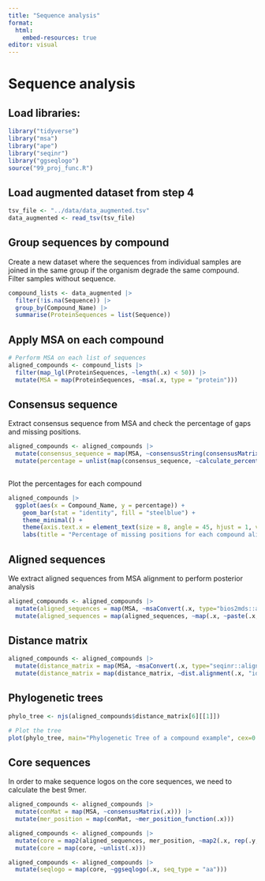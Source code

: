 ```yaml
---
title: "Sequence analysis"
format:
  html:
    embed-resources: true
editor: visual
---
```


# Sequence analysis

## Load libraries:

```r
library("tidyverse")
library("msa")
library("ape")
library("seqinr")
library("ggseqlogo")
source("99_proj_func.R")
```

## Load augmented dataset from step 4

```r
tsv_file <- "../data/data_augmented.tsv"
data_augmented <- read_tsv(tsv_file)
```

## Group sequences by compound

Create a new dataset where the sequences from individual samples are joined in the same group if the organism degrade the same compound. Filter samples without sequence.

```r
compound_lists <- data_augmented |>
  filter(!is.na(Sequence)) |> 
  group_by(Compound_Name) |> 
  summarise(ProteinSequences = list(Sequence))
```

## Apply MSA on each compound

```r
# Perform MSA on each list of sequences
aligned_compounds <- compound_lists |>
  filter(map_lgl(ProteinSequences, ~length(.x) < 50)) |> 
  mutate(MSA = map(ProteinSequences, ~msa(.x, type = "protein")))
```

## Consensus sequence

Extract consensus sequence from MSA and check the percentage of gaps and missing positions.

```r

aligned_compounds <- aligned_compounds |>
  mutate(consensus_sequence = map(MSA, ~consensusString(consensusMatrix(.x)))) |>
  mutate(percentage = unlist(map(consensus_sequence, ~calculate_percentage(.x))))
  
```

Plot the percentages for each compound

```r
aligned_compounds |>
  ggplot(aes(x = Compound_Name, y = percentage)) + 
    geom_bar(stat = "identity", fill = "steelblue") +
    theme_minimal() +
    theme(axis.text.x = element_text(size = 8, angle = 45, hjust = 1, vjust = 1), axis.text.y = element_text(size = 8))
    labs(title = "Percentage of missing positions for each compound alignment", x = "Compounds", y = "Percentage")
```

## Aligned sequences

We extract aligned sequences from MSA alignment to perform posterior analysis

```r
aligned_compounds <- aligned_compounds |>
  mutate(aligned_sequences = map(MSA, ~msaConvert(.x, type="bios2mds::align"))) |>
  mutate(aligned_sequences = map(aligned_sequences, ~map(.x, ~paste(.x, collapse = ""))))
```

## Distance matrix

```r
aligned_compounds <- aligned_compounds |>
  mutate(distance_matrix = map(MSA, ~msaConvert(.x, type="seqinr::alignment"))) |>
  mutate(distance_matrix = map(distance_matrix, ~dist.alignment(.x, "identity")))
```

## Phylogenetic trees

```r

phylo_tree <- njs(aligned_compounds$distance_matrix[6][[1]])

# Plot the tree
plot(phylo_tree, main="Phylogenetic Tree of a compound example", cex=0.5)

```


## Core sequences

In order to make sequence logos on the core sequences, we need to calculate the best 9mer.

```r
aligned_compounds <- aligned_compounds |>
  mutate(conMat = map(MSA, ~consensusMatrix(.x))) |>
  mutate(mer_position = map(conMat, ~mer_position_function(.x)))
```

```r
aligned_compounds <- aligned_compounds |>
  mutate(core = map2(aligned_sequences, mer_position, ~map2(.x, rep(.y, length(.x)), ~str_sub(., .y, .y + 8)))) |>
  mutate(core = map(core, ~unlist(.x)))

aligned_compounds <- aligned_compounds |>
  mutate(seqlogo = map(core, ~ggseqlogo(.x, seq_type = "aa")))
```

